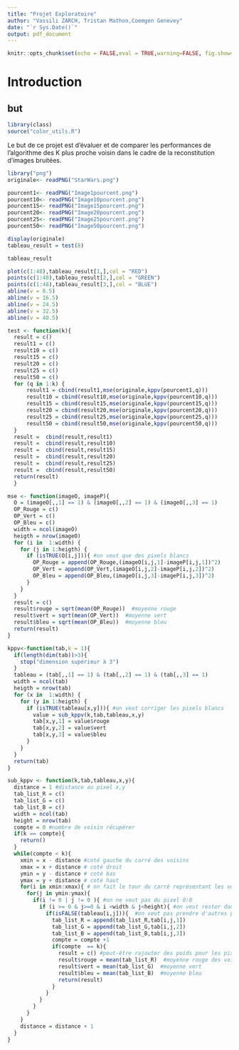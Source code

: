 ```yaml
---
title: "Projet Exploratoire"
author: "Vassili ZARCH, Tristan Mathon,Coemgen Genevey"
date: "`r Sys.Date()`"
output: pdf_document
---
```


```r
knitr::opts_chunk$set(echo = FALSE,eval = TRUE,warning=FALSE, fig.show="hold", out.width="50%",cache = TRUE)
```

# Introduction
## but
```r
library(class)
source("color_utils.R")
```

Le but de ce projet est d'évaluer et de comparer les performances de l'algorithme des K plus proche voisin dans le cadre de la reconstitution d'images bruitées. 
```r
library("png")
originale<- readPNG("StarWars.png")

pourcent1<- readPNG("Image1pourcent.png")
pourcent10<- readPNG("Image10pourcent.png")
pourcent15<- readPNG("Image15pourcent.png")
pourcent20<- readPNG("Image20pourcent.png")
pourcent25<- readPNG("Image25pourcent.png")
pourcent50<- readPNG("Image50pourcent.png")

display(originale)
tableau_result = test(8)

tableau_result
```

```r
plot(c(1:48),tableau_result[1,],col = "RED")
points(c(1:48),tableau_result[2,],col = "GREEN")
points(c(1:48),tableau_result[3,],col = "BLUE")
abline(v = 8.5)
abline(v = 16.5)
abline(v = 24.5)
abline(v = 32.5)
abline(v = 40.5)
```

```r
test <- function(k){
  result = c()
  result1 = c()
  result10 = c()
  result15 = c()
  result20 = c()
  result25 = c()
  result50 = c()
  for (q in 1:k) {
      result1 = cbind(result1,mse(originale,kppv(pourcent1,q)))
      result10 = cbind(result10,mse(originale,kppv(pourcent10,q)))
      result15 = cbind(result15,mse(originale,kppv(pourcent15,q)))
      result20 = cbind(result20,mse(originale,kppv(pourcent20,q)))
      result25 = cbind(result25,mse(originale,kppv(pourcent25,q)))
      result50 = cbind(result50,mse(originale,kppv(pourcent50,q)))
  }
  result =  cbind(result,result1) 
  result =  cbind(result,result10) 
  result =  cbind(result,result15) 
  result =  cbind(result,result20) 
  result =  cbind(result,result25) 
  result =  cbind(result,result50) 
  return(result)
  }
```

```r
mse <- function(imageO, imageP){
  O = (imageO[,,1] == 1) & (imageO[,,2] == 1) & (imageO[,,3] == 1) 
  OP_Rouge = c()
  OP_Vert = c()
  OP_Bleu = c()
  width = ncol(imageO)
  heigth = nrow(imageO)
  for (i in  1:width) {
    for (j in 1:heigth) {
      if (isTRUE(O[i,j])){ #on veut que des pixels blancs
        OP_Rouge = append(OP_Rouge,(imageO[i,j,1]-imageP[i,j,1])^2) 
        OP_Vert = append(OP_Vert,(imageO[i,j,2]-imageP[i,j,2])^2)
        OP_Bleu = append(OP_Bleu,(imageO[i,j,3]-imageP[i,j,3])^2)
      }
    }
  }
  result = c()
  result$rouge = sqrt(mean(OP_Rouge))  #moyenne rouge 
  result$vert = sqrt(mean(OP_Vert))  #moyenne vert
  result$bleu = sqrt(mean(OP_Bleu))  #moyenne bleu
  return(result)
}
```


```r
kppv<-function(tab,k = 1){
  if(length(dim(tab))>3){
    stop("dimension supérieur à 3")
  }
  tableau = (tab[,,1] == 1) & (tab[,,2] == 1) & (tab[,,3] == 1) 
  width = ncol(tab)
  heigth = nrow(tab)
  for (x in  1:width) {
    for (y in 1:heigth) {
      if (isTRUE(tableau[x,y])){ #on veut corriger les pixels blancs
        value = sub_kppv(k,tab,tableau,x,y)
        tab[x,y,1] = value$rouge
        tab[x,y,2] = value$vert
        tab[x,y,3] = value$bleu
      }
    }
  }
  return(tab)
}
```

```r
sub_kppv <- function(k,tab,tableau,x,y){
  distance = 1 #distance au pixel x,y
  tab_list_R = c()
  tab_list_G = c()
  tab_list_B = c()
  width = ncol(tab)
  height = nrow(tab)
  compte = 0 #nombre de voisin récupérer
  if(k == compte){
    return()
  }
  while(compte < k){
    xmin = x - distance #coté gauche du carré des voisins
    xmax = x + distance # coté droit
    ymin = y - distance # coté bas 
    ymax = y + distance # coté haut
    for(i in xmin:xmax){ # on fait le tour du carré représentant les voisins
      for(j in ymin:ymax){
        if(i != 0 | j != 0 ){ #on ne veut pas du pixel 0:0
          if (i >= 0 & j>=0 & i <width & j<height){ #on veut rester dans l'image
            if(isFALSE(tableau[i,j])){  #on veut pas prendre d'autres pixels blancs
              tab_list_R = append(tab_list_R,tab[i,j,1]) 
              tab_list_G = append(tab_list_G,tab[i,j,2])
              tab_list_B = append(tab_list_B,tab[i,j,3])
              compte = compte +1
              if(compte  == k){
                result = c() #peut-être rajouter des poids pour les pixels qui sont loins avec distance (genre *(1/distance))
                result$rouge = mean(tab_list_R)  #moyenne rouge des voisins (on remplace mean par sum et on divise par k)
                result$vert = mean(tab_list_G)  #moyenne vert
                result$bleu = mean(tab_list_B)  #moyenne bleu
                return(result)
              }
            }
          }
        }
      }
    }
    distance = distance + 1
  }
}
```

